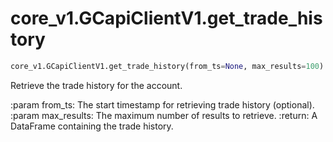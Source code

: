 # core_v1.GCapiClientV1.get_trade_history { #pygcapi.core_v1.GCapiClientV1.get_trade_history }

```python
core_v1.GCapiClientV1.get_trade_history(from_ts=None, max_results=100)
```

Retrieve the trade history for the account.

:param from_ts: The start timestamp for retrieving trade history (optional).
:param max_results: The maximum number of results to retrieve.
:return: A DataFrame containing the trade history.